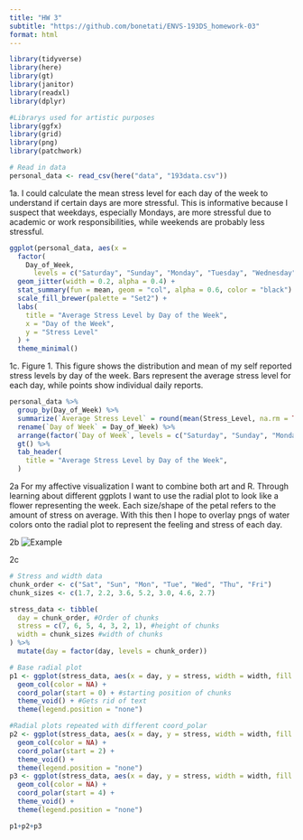 ```yaml
---
title: "HW 3"
subtitle: "https://github.com/bonetati/ENVS-193DS_homework-03"
format: html
---
```


```r
library(tidyverse)
library(here)
library(gt) 
library(janitor)
library(readxl)
library(dplyr)

#Librarys used for artistic purposes
library(ggfx)
library(grid)
library(png)
library(patchwork)

# Read in data
personal_data <- read_csv(here("data", "193data.csv"))
```
1a.
I could calculate the mean stress level for each day of the week to understand if certain days are more stressful. This is informative because I suspect that weekdays, especially Mondays, are more stressful due to academic or work responsibilities, while weekends are probably less stressful.

```r

ggplot(personal_data, aes(x = 
  factor(
    Day_of_Week,
      levels = c("Saturday", "Sunday", "Monday", "Tuesday", "Wednesday", "Thursday", "Friday")), y = Stress_Level, fill = Day_of_Week)) +
  geom_jitter(width = 0.2, alpha = 0.4) +
  stat_summary(fun = mean, geom = "col", alpha = 0.6, color = "black") +
  scale_fill_brewer(palette = "Set2") +
  labs(
    title = "Average Stress Level by Day of the Week",
    x = "Day of the Week",
    y = "Stress Level"
  ) +
  theme_minimal()

```

1c.
Figure 1. This figure shows the distribution and mean of my self reported stress levels by day of the week. Bars represent the average stress level for each day, while points show individual daily reports.

```r
personal_data %>%
  group_by(Day_of_Week) %>%
  summarize(`Average Stress Level` = round(mean(Stress_Level, na.rm = TRUE), 1)) %>%
  rename(`Day of Week` = Day_of_Week) %>%
  arrange(factor(`Day of Week`, levels = c("Saturday", "Sunday", "Monday", "Tuesday", "Wednesday", "Thursday", "Friday"))) %>%
  gt() %>%
  tab_header(
    title = "Average Stress Level by Day of the Week",
  )
```

2a
For my affective visualization I want to combine both art and R. Through learning about different ggplots I want to use the radial plot to look like a flower representing the week. Each size/shape of the petal refers to the amount of stress on average. With this then I hope to overlay pngs of water colors onto the radial plot to represent the feeling and stress of each day. 

2b
![Example](IMG_1244.jpg)

2c
```r

# Stress and width data
chunk_order <- c("Sat", "Sun", "Mon", "Tue", "Wed", "Thu", "Fri")
chunk_sizes <- c(1.7, 2.2, 3.6, 5.2, 3.0, 4.6, 2.7)

stress_data <- tibble(
  day = chunk_order, #Order of chunks
  stress = c(7, 6, 5, 4, 3, 2, 1), #height of chunks
  width = chunk_sizes #width of chunks
) %>%
  mutate(day = factor(day, levels = chunk_order))

# Base radial plot
p1 <- ggplot(stress_data, aes(x = day, y = stress, width = width, fill = stress)) +
  geom_col(color = NA) +
  coord_polar(start = 0) + #starting position of chunks
  theme_void() + #Gets rid of text
  theme(legend.position = "none")

#Radial plots repeated with different coord_polar
p2 <- ggplot(stress_data, aes(x = day, y = stress, width = width, fill = stress)) +
  geom_col(color = NA) +
  coord_polar(start = 2) +
  theme_void() +
  theme(legend.position = "none")
p3 <- ggplot(stress_data, aes(x = day, y = stress, width = width, fill = stress)) +
  geom_col(color = NA) +
  coord_polar(start = 4) +
  theme_void() +
  theme(legend.position = "none")

p1+p2+p3
```

